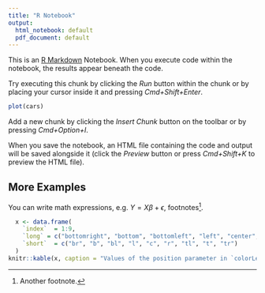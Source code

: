 ```yaml
---
title: "R Notebook"
output:
  html_notebook: default
  pdf_document: default
---
```


This is an [R Markdown](http://rmarkdown.rstudio.com) Notebook. When you execute code within the notebook, the results appear beneath the code. 

Try executing this chunk by clicking the *Run* button within the chunk or by placing your cursor inside it and pressing *Cmd+Shift+Enter*. 

```r
plot(cars)
```

Add a new chunk by clicking the *Insert Chunk* button on the toolbar or by pressing *Cmd+Option+I*.

When you save the notebook, an HTML file containing the code and output will be saved alongside it (click the *Preview* button or press *Cmd+Shift+K* to preview the HTML file).

## More Examples

You can write math expressions, e.g. $Y = X\beta + \epsilon$, footnotes^[Another footnote.].

```r
  x <- data.frame(
    `index`  = 1:9,
    `long` = c("bottomright", "bottom", "bottomleft", "left", "center", "right", "topleft", "top", "topright"),
    `short`  = c("br", "b", "bl", "l", "c", "r", "tl", "t", "tr")
  )
knitr::kable(x, caption = "Values of the position parameter in `colorLegend`")
```
